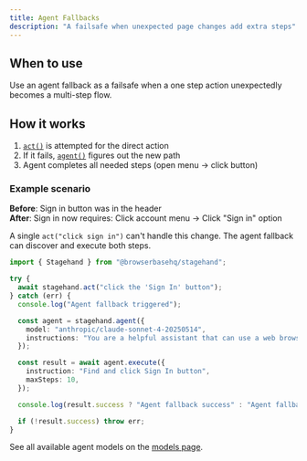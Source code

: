 ```yaml
---
title: Agent Fallbacks
description: "A failsafe when unexpected page changes add extra steps"
---
```


## When to use

Use an agent fallback as a failsafe when a one step action unexpectedly becomes a multi-step flow.

## How it works

1. [`act()`](/basics/act) is attempted for the direct action
2. If it fails, [`agent()`](/basics/agent) figures out the new path
3. Agent completes all needed steps (open menu → click button)

### Example scenario

**Before**: Sign in button was in the header  
**After**: Sign in now requires: Click account menu → Click "Sign in" option

A single `act("click sign in")` can't handle this change. The agent fallback can discover and execute both steps.

```typescript
import { Stagehand } from "@browserbasehq/stagehand";

try {
  await stagehand.act("click the 'Sign In' button");
} catch (err) {
  console.log("Agent fallback triggered");

  const agent = stagehand.agent({
    model: "anthropic/claude-sonnet-4-20250514",
    instructions: "You are a helpful assistant that can use a web browser.",
  });

  const result = await agent.execute({
    instruction: "Find and click Sign In button",
    maxSteps: 10,
  });

  console.log(result.success ? "Agent fallback success" : "Agent fallback failed");

  if (!result.success) throw err;
}
```

See all available agent models on the [models page](/v3/configuration/models#agent-models-with-cua-support).
